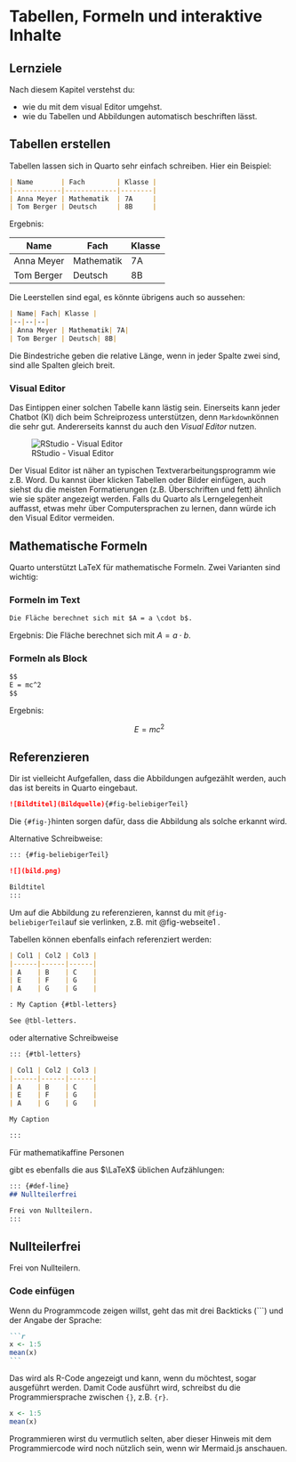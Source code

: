 # Tabellen, Formeln und interaktive Inhalte

:::{.callout-note}
## Lernziele

Nach diesem Kapitel verstehst du:

- wie du mit dem visual Editor umgehst.
- wie du Tabellen und Abbildungen automatisch beschriften lässt.


:::

## Tabellen erstellen

Tabellen lassen sich in Quarto sehr einfach schreiben. Hier ein Beispiel:

```markdown
| Name       | Fach        | Klasse |
|------------|-------------|--------|
| Anna Meyer | Mathematik  | 7A     |
| Tom Berger | Deutsch     | 8B     |
```

Ergebnis:

| Name       | Fach        | Klasse |
|------------|-------------|--------|
| Anna Meyer | Mathematik  | 7A     |
| Tom Berger | Deutsch     | 8B     |

Die Leerstellen sind egal, es könnte übrigens auch so aussehen:

```markdown
| Name| Fach| Klasse |
|--|--|--|
| Anna Meyer | Mathematik| 7A|
| Tom Berger | Deutsch| 8B|
```

Die Bindestriche geben die relative Länge, wenn in jeder Spalte zwei sind, sind alle Spalten gleich breit.

### Visual Editor

Das Eintippen einer solchen Tabelle kann lästig sein. Einerseits kann jeder Chatbot (KI) dich beim Schreiprozess unterstützen, denn `Markdown`können die sehr gut. Andererseits kannst du auch den *Visual Editor* nutzen.

![RStudio - Visual Editor](screenshots/rstudio_visual_editor.png){#fig-gui}

Der Visual Editor ist näher an typischen Textverarbeitungsprogramm wie z.B. Word. Du kannst über klicken Tabellen oder Bilder einfügen, auch siehst du die meisten Formatierungen (z.B. Überschriften und fett) ähnlich wie sie später angezeigt werden. Falls du Quarto als Lerngelegenheit auffasst, etwas mehr über Computersprachen zu lernen, dann würde ich den Visual Editor vermeiden.


## Mathematische Formeln

Quarto unterstützt LaTeX für mathematische Formeln. Zwei Varianten sind wichtig:

### Formeln im Text

```markdown
Die Fläche berechnet sich mit $A = a \cdot b$.
```

Ergebnis: Die Fläche berechnet sich mit $A = a \cdot b$.

### Formeln als Block

```markdown
$$
E = mc^2
$$
```

Ergebnis:

$$
E = mc^2
$$

## Referenzieren

Dir ist vielleicht Aufgefallen, dass die Abbildungen aufgezählt werden, auch das ist bereits in Quarto eingebaut. 

```markdown
![Bildtitel](Bildquelle){#fig-beliebigerTeil}
```
Die `{#fig-}`hinten sorgen dafür, dass die Abbildung als solche erkannt wird.

Alternative Schreibweise:

```markdown
::: {#fig-beliebigerTeil}

![](bild.png)

Bildtitel
:::
```

Um auf die Abbildung zu referenzieren, kannst du mit `@fig-beliebigerTeil`auf sie verlinken, z.B. mit @fig-webseite1 .

Tabellen können ebenfalls einfach referenziert werden:

```markdown
| Col1 | Col2 | Col3 |
|------|------|------|
| A    | B    | C    |
| E    | F    | G    |
| A    | G    | G    |

: My Caption {#tbl-letters}

See @tbl-letters.
```

oder alternative Schreibweise

```markdown
::: {#tbl-letters}

| Col1 | Col2 | Col3 |
|------|------|------|
| A    | B    | C    |
| E    | F    | G    |
| A    | G    | G    |

My Caption

::: 
```

Für mathematikaffine Personen 

gibt es ebenfalls die aus $\LaTeX$ üblichen Aufzählungen:

```markdown
::: {#def-line}
## Nullteilerfrei

Frei von Nullteilern.
:::
```

::: {#def-line}
## Nullteilerfrei

Frei von Nullteilern.
:::



### Code einfügen

Wenn du Programmcode zeigen willst, geht das mit drei Backticks (```) und der Angabe der Sprache:

````markdown
```r
x <- 1:5
mean(x)
```
````


Das wird als R-Code angezeigt und kann, wenn du möchtest, sogar ausgeführt werden. Damit Code ausführt wird, schreibst du die Programmiersprache zwischen `{}`, z.B. `{r}`.

````r
x <- 1:5
mean(x)
````

Programmieren wirst du vermutlich selten, aber dieser Hinweis mit dem Programmiercode wird noch nützlich sein, wenn wir Mermaid.js anschauen.